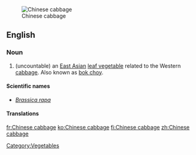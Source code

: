 [[Image:Bokchoy.jpg|thumb|Chinese cabbage]]
==English==

===Noun===
{{en-noun|sg=[[Chinese]] [[cabbage]]}}

# (uncountable) an [[East Asian]] [[leaf vegetable]] related to the Western [[cabbage]]. Also known as [[bok choy]].

====Scientific names====
* ''[[Brassica rapa]]''

====Translations====
{{trans-see|bok choy}}

[[Category:Vegetables]]

[[fr:Chinese cabbage]]
[[ko:Chinese cabbage]]
[[fi:Chinese cabbage]]
[[zh:Chinese cabbage]]